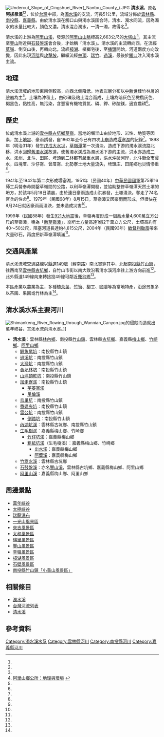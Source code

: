 {{Infobox River
  | river_name      = 清水溪
  | native_name     = 阿拔泉溪
  | image_name      = Cingshuei River (Nantou County).JPG
  | image_size      = 250px
  | caption         = 正值枯水期的清水溪，遠方是[[濁水溪|濁水溪]]、[[福爾摩沙高速公路|國道三號]]。（攝於[[台3線|台3線]]236K，近[[南雲大橋|南雲大橋]]竹山方向之橋頭。）
  | origin          = [[大塔山|大塔山]]
  | mouth           = [[觸口|觸口]]
  | progression     = [[濁水溪|濁水溪]]
  | basin_countries = {{ROC-TW}}
  | location        = [[雲林縣|雲林縣]]、[[南投縣|南投縣]]、[[嘉義縣|嘉義縣]]
  | length          = {{convert|51|km|0|cuft|0|abbr=off}}
  | elevation       = {{convert|2,663|m|0|cuft|0|abbr=off}}
  | mouth_elevation = 
  | discharge       = 
  | watershed       = {{convert|421|km2|0|cuft|0|abbr=off}}
}}
[[File:Undercut_Slope_of_Cingshuei_River(_Nantou_County_).JPG|right]]
'''清水溪'''，原名'''阿拔泉溪'''<ref name="竹山鎮公所"/><ref name="王豐仁"/>，位於[[台灣|台灣]]中部，為[[濁水溪|濁水溪]]的支流，河長51公里，流域分佈於[[雲林縣|雲林縣]]、[[南投縣|南投縣]]、[[嘉義縣|嘉義縣]]。由於清水溪在觸口山與濁水溪匯合時，清水、濁水同流，因為濁水的水量比較大，顏色又濃，清水混合濁水，一清一濁，故得名<ref name="走讀台灣"/>。

清水溪的上游為[[阿里山溪_(嘉義縣)|阿里山溪]]，發源於[[阿里山山脈|阿里山山脈]]標高2,663公尺的[[大塔山|大塔山]]<ref>[http://www.alishan.gov.tw/content/index.asp?m=1&m1=4&m2=86 阿里山鄉公所：地理與環境] {{webarchive|url=https://web.archive.org/web/20081007144753/http://www.alishan.gov.tw/content/index.asp?m=1&m1=4&m2=86 |date=2008-10-07 }}</ref>，其主流至[[豐山|豐山]]附近與[[石鼓盤溪|石鼓盤溪]]會合後，才始稱「清水溪」。清水溪的主流轉向西，在流經[[草嶺|草嶺]]、倒交山後，再轉向北，流經[[樟湖|樟湖]]、檳榔宅後，至[[桶頭|桶頭]]開始，河道兩度方向改變，因此出現[[河階|河階]]與[[攻擊坡|攻擊坡]]，繼續流經[[林頂|林頂]]、[[瑞竹|瑞竹]]、[[過溪|過溪]]，最後於[[觸口|觸口]]注入濁水溪主流。

== 地理 ==
清水溪流域的地形東南側較高，向西北側降低，地表岩層分布以[[中新世|中新世]]桂竹林層的[[砂岩|砂岩]]為主<ref name="王豐仁"/>。土壤為沖積土，由砂礫及粘土混合而成，土壤為暗灰色至橄欖灰色、褐黑色，黏性高，無污染，含豐富有機物質氮、磷、鉀、矽酸鎂，適宜農耕<ref name="走讀台灣"/>。

== 歷史 ==
位處清水溪上游的[[雲林縣|雲林縣]][[古坑鄉|古坑鄉]][[草嶺|草嶺]]，當地的堀坔山由於地形、岩性、地質等因素，加上[[地震|地震]]、豪雨誘發，自1862年至今已有四次[[山崩|山崩]]造成[[堰塞湖|堰塞湖]]的紀錄<ref name="濁水溪支流治理"/>。1898年（明治31年）發生[[戊戌大水災|戊戌大水災]]，[[草嶺潭|草嶺潭]]第一次潰決，造成下游的濁水溪流路北移，洪水回歸[[舊濁水溪|舊濁水溪]]故道，使舊濁水溪成為濁水溪下游的主流，洪水亦造成[[二水|二水]]、[[溪州|溪州]]、[[北斗鎮_(台灣)|北斗]]、[[田尾|田尾]]、[[埤頭|埤頭]]到[[二林|二林]]都有嚴重水患，洪水沖破河岸，北斗街全市浸水，四塊厝、沙仔崙、曾厝崙、北勢寮土地大量流失，埤頭庄、田尾鄉也災情慘重<ref name="張素玢"/>。

1941年至1942年第二次形成堰塞湖，1951年（民國40年）[[中華民國國軍|中華民國國軍]]第75軍16師工兵營奉命開鑿草嶺間的公路，以利草嶺潭開發，並協助整修草嶺潭天然土壩的坍方，於該年5月18日清晨，由於連日豪雨造成山洪暴發，土壩潰決，奪走了74名官兵的性命<ref name="濁水溪支流治理"/>。1979年（民國68年）8月15日，草嶺潭又因豪雨而形成，但很快在8月24日就因豪雨而潰決，並未造成災害<ref name="濁水溪支流治理"/>。

1999年（民國88年）發生[[921大地震|921大地震]]後，草嶺再度形成一個蓄水量4,600萬立方公尺的草嶺潭，稱為「[[新草嶺潭|新草嶺潭]]」，崩坍土方量高達1億2千萬立方公尺，土壩高約有40～50公尺，阻塞河道長達約4,815公尺，2004年（民國93年）[[敏督利颱風|敏督利颱風]]帶來大量砂石，再度把新草嶺潭填滿<ref name="濁水溪支流治理"/>。

== 交通與產業 ==
清水溪流域交通路線以[[縣道149號|縣道149號]]（鯉南路）南北貫穿其中，北起[[南投縣|南投縣]][[竹山鎮_(台灣)|竹山鎮]]，往西南至[[雲林縣|雲林縣]][[古坑鄉|古坑鄉]]，自竹山市街以南大致沿著清水溪河岸往上游方向前進<ref name="王豐仁"/>。此外縣道149線向東轉接投49線可鄰近[[鹿谷鄉|鹿谷鄉]]<ref name="王豐仁"/>。

本區產業以農業為主，多種植[[茶葉|茶葉]]、[[竹筍|竹筍]]、[[柳丁|柳丁]]、[[咖啡|咖啡]]等為當地特產，沿途景象多以茶園、果園或竹林為主<ref name="王豐仁"/>。

==清水溪水系主要河川==
[[File:Shimankeng_River_flowing_through_Wannian_Canyon.jpg|thumb]]的侵蝕而造就出萬年峽谷，其溪水流向清水溪。]]
*'''清水溪'''：雲林縣[[林內鄉|林內鄉]]、南投縣[[竹山鎮_(台灣)|竹山鎮]]、雲林縣[[古坑鄉|古坑鄉]]、嘉義縣[[梅山鄉_(台灣)|梅山鄉]]、[[竹崎鄉|竹崎鄉]]、[[阿里山鄉|阿里山鄉]]
**[[鯉魚尾坑|鯉魚尾坑]]：南投縣竹山鎮
**[[過溪坑|過溪坑]]：南投縣竹山鎮
**[[大灣坑|大灣坑]]：南投縣竹山鎮
**[[黃圮林坑|黃圮林坑]]：南投縣竹山鎮
**[[山坪頂乾坑|山坪頂乾坑]]：南投縣竹山鎮
**[[加走寮溪|加走寮溪]]：南投縣竹山鎮
***[[芊蓁崙溪|芊蓁崙溪]]
***[[吊倫溪|吊倫溪]]
**[[烏巢坑|烏巢坑]]：南投縣竹山鎮
**[[番婆夾坑|番婆夾坑]]：南投縣竹山鎮
**[[雷公坑|雷公坑]]：南投縣竹山鎮
***[[倒踏坑|倒踏坑]]：南投縣竹山鎮
**[[內湖坑溪|內湖坑溪]]：雲林縣古坑鄉、南投縣竹山鎮
**[[生毛樹溪|生毛樹溪]]：嘉義縣梅山鄉、竹崎鄉
***[[竹仔坑溪|竹仔坑溪]]：嘉義縣梅山鄉
***[[粗紙坑溪|粗紙坑溪]]（生毛樹溪）：嘉義縣梅山鄉、竹崎鄉
****[[出水溪|出水溪]]：嘉義縣梅山鄉
****[[阿葉溪|阿葉溪]]：嘉義縣梅山鄉
**[[竹篙水溪|竹篙水溪]]：雲林縣古坑鄉
**[[石鼓盤溪|石鼓盤溪]]：亦名[[豐山溪|豐山溪]]，雲林縣古坑鄉、嘉義縣梅山鄉、阿里山鄉
**[[阿里山溪_(嘉義縣)|阿里山溪]]：嘉義縣梅山鄉、阿里山鄉

==周邊景點==
*[[萬年峽谷|萬年峽谷]]
*[[太極峽谷|太極峽谷]]
*[[瑞龍瀑布|瑞龍瀑布]]
*[[一光山風景區|一光山風景區]]
*[[來吉風景區|來吉風景區]]
*[[太和風景區|太和風景區]]
*[[瑞里風景區|瑞里風景區]]
*[[豐山風景區|豐山風景區]]
*[[草嶺風景區|草嶺風景區]]
*[[樟湖風景區|樟湖風景區]]
*[[石壁風景區|石壁風景區]]
*[[南投縣竹山鎮「小黃山風景區」|南投縣竹山鎮「小黃山風景區」]]

==相關條目==
*[[濁水溪|濁水溪]]
*[[台灣河流列表|台灣河流列表]]
*[[清水溪|清水溪]]

==參考資料==
{{Reflist| refs=

<ref name="張素玢">{{cite web|language=zh-tw|url=http://studentclub.tku.edu.tw/~taiwan/chang/Ershuei-Shiang/index6_3.htm|title=與河爭地 -- 濁水溪河川地的利用與環境變遷|author=張素玢|publisher=淡江大學歷史學系|date=|accessdate=2015-09-08|archive-date=2012-04-15|archive-url=https://web.archive.org/web/20120415113033/http://studentclub.tku.edu.tw/~taiwan/chang/Ershuei-Shiang/index6_3.htm|dead-url=no}}</ref>

<ref name="濁水溪支流治理">{{cite web|language=zh-tw|url=http://www.wra04.gov.tw/ct.asp?xItem=60268&ctNode=31519&mp=99|title=濁水溪支流治理|author=|publisher=水利署第四河川局|date=|accessdate=2015-09-08|deadurl=yes|archiveurl=https://web.archive.org/web/20160304185944/http://www.wra04.gov.tw/ct.asp?xItem=60268&ctNode=31519&mp=99|archivedate=2016-03-04}}</ref>

<ref name="走讀台灣">{{cite web|language=zh-tw|url=http://ntw.com.tw/linnei/chinese/cc11.htm|title=清水溪|author=|publisher=走讀台灣─雲林縣林內鄉|date=|accessdate=2015-09-08|archive-date=2019-05-20|archive-url=https://web.archive.org/web/20190520144202/http://ntw.com.tw/linnei/chinese/cc11.htm|dead-url=no}}</ref>

<ref name="竹山鎮公所">{{cite web|language=zh-tw|url=http://www.chushang.gov.tw/introduce/leading.asp?id={F7E86A41-077D-40C5-9C7F-0ECE9E5DBCD9}|title=阿拔泉溪、瑞龍瀑布|author=|publisher=南投縣竹山鎮公所|date=|accessdate=2015-09-08}}</ref>

<ref name="王豐仁">{{cite web|language=zh-tw|url=http://twgeoref.moeacgs.gov.tw/GipOpenWeb/imgAction?f=/2013/20132408/0056.pdf|title=竹山與草嶺一帶峽瀑之美|author=王豐仁|publisher=中央地質調查所第32卷第2期|date=2013|accessdate=2015-09-08}}</ref>

}}

{{濁水溪}}
{{台灣河流}}
{{台灣地景}}
[[Category:濁水溪水系|Category:濁水溪水系]]
[[Category:雲林縣河川|Category:雲林縣河川]]
[[Category:南投縣河川|Category:南投縣河川]]
[[Category:嘉義縣河川|Category:嘉義縣河川]]